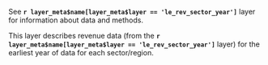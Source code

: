 See **`r layer_meta$name[layer_meta$layer == 'le_rev_sector_year']`** layer for information about data and methods.  

This layer describes revenue data (from the **`r layer_meta$name[layer_meta$layer == 'le_rev_sector_year']`** layer) for the earliest year of data for each sector/region.

